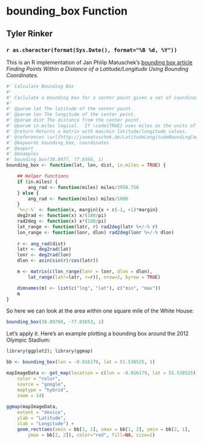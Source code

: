 # bounding_box Function
## Tyler Rinker
### `r as.character(format(Sys.Date(), format="%B %d, %Y"))`

This is an R implementation of Jan Philip Matuschek's [bounding box article](http://janmatuschek.de/LatitudeLongitudeBoundingCoordinates) *Finding Points Within a Distance of a Latitude/Longitude Using Bounding Coordinates*.

```r
#' Calculate Bounding Box
#' 
#' Caclulate a bounding box for a center point given a set of coordinates.
#' 
#' @param lat The latitude of the center point.
#' @param lon The longitude of the center point.
#' @param dist The distance from the center point.  
#' @param in.miles logical.  If \code{TRUE} uses miles as the units of \code{dist}.  If \code{FALSE} uses kilometers.
#' @return Returns a matrix with max/min latitude/longitude values.
#' @references \url{http://janmatuschek.de/LatitudeLongitudeBoundingCoordinates}
#' @keywords bounding_box, coordinates
#' @export
#' @examples
#' bounding_box(38.8977, 77.0366, 1)
bounding_box <- function(lat, lon, dist, in.miles = TRUE) {

    ## Helper functions
    if (in.miles) {
        ang_rad <- function(miles) miles/3958.756
    } else {
        ang_rad <- function(miles) miles/1000
    }
    `%+/-%` <- function(x, margin){x + c(-1, +1)*margin}
    deg2rad <- function(x) x/(180/pi)
    rad2deg <- function(x) x*(180/pi)
    lat_range <- function(latr, r) rad2deg(latr %+/-% r)
    lon_range <- function(lonr, dlon) rad2deg(lonr %+/-% dlon)
       
    r <- ang_rad(dist)
    latr <- deg2rad(lat)
    lonr <- deg2rad(lon)
    dlon <- asin(sin(r)/cos(latr))

    m <- matrix(c(lon_range(lonr = lonr, dlon = dlon), 
        lat_range(latr=latr, r=r)), nrow=2, byrow = TRUE)

    dimnames(m) <- list(c("lng", "lat"), c("min", "max"))
    m
}
```

So here we can look at the area within one square mile of the White House:

```r
bounding_box(38.89768, -77.03653, 1)
```

Let's apply it.  Here's an example plotting a bounding box around the 2012 Olympic Stadium:

```r
library(ggplot2); library(ggmap)

bb <- bounding_box(lon = -0.016179, lat = 51.538525, 1)

mapImageData <- get_map(location = c(lon = -0.016179, lat = 51.538525),
    color = "color",
    source = "google",
    maptype = "hybrid",
    zoom = 14)
 
ggmap(mapImageData,
    extent = "device",
    ylab = "Latitude",
    xlab = "Longitude") + 
	geom_rect(aes(xmin = bb[1, 1], xmax = bb[1, 2], ymin = bb[2, 1], 
 		ymax = bb[2, 2]), color="red", fill=NA, size=2) 

```


